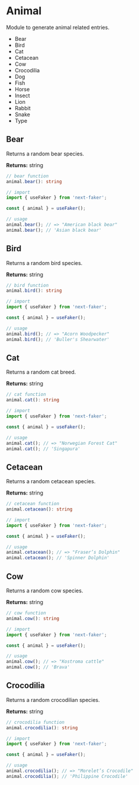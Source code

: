 # Animal

Module to generate animal related entries.

* Bear
* Bird
* Cat
* Cetacean
* Cow
* Crocodilia
* Dog
* Fish
* Horse
* Insect
* Lion
* Rabbit
* Snake
* Type

## Bear

Returns a random bear species.

**Returns:** string

```ts
// bear function
animal.bear(): string

// import
import { useFaker } from 'next-faker';

const { animal } = useFaker();

// usage
animal.bear(); // => "American black bear"
animal.bear(); // 'Asian black bear'
```

## Bird

Returns a random bird species.

**Returns:** string

```ts
// bird function
animal.bird(): string

// import
import { useFaker } from 'next-faker';

const { animal } = useFaker();

// usage
animal.bird(); // => "Acorn Woodpecker"
animal.bird(); // 'Buller's Shearwater'
```

## Cat

Returns a random cat breed.

**Returns:** string

```ts
// cat function
animal.cat(): string

// import
import { useFaker } from 'next-faker';

const { animal } = useFaker();

// usage
animal.cat(); // => "Norwegian Forest Cat"
animal.cat(); // 'Singapura'
```

## Cetacean

Returns a random cetacean species.

**Returns:** string

```ts
// cetacean function
animal.cetacean(): string

// import
import { useFaker } from 'next-faker';

const { animal } = useFaker();

// usage
animal.cetacean(); // => "Fraser’s Dolphin"
animal.cetacean(); // 'Spinner Dolphin'
```

## Cow

Returns a random cow species.

**Returns:** string

```ts
// cow function
animal.cow(): string

// import
import { useFaker } from 'next-faker';

const { animal } = useFaker();

// usage
animal.cow(); // => "Kostroma cattle"
animal.cow(); // 'Brava'
```

## Crocodilia

Returns a random crocodilian species.

**Returns:** string

```ts
// crocodilia function
animal.crocodilia(): string

// import
import { useFaker } from 'next-faker';

const { animal } = useFaker();

// usage
animal.crocodilia(); // => "Morelet’s Crocodile"
animal.crocodilia(); // 'Philippine Crocodile'
```
